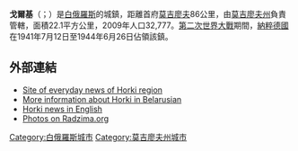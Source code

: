 {{Infobox settlement
|name = 戈爾基
|native_name = Горкі
|image = File:Горкі. Праспект Дзімітрава, 2 (03).jpg
|image_caption = 住宅
|settlement_type = 城鎮
|image_shield = Coat of Arms of Horki, Belarus.svg
|image_flag = Flag_of_Horki,_Belarus.svg
|pushpin_map = Belarus
|leader_title= 鎮長
|leader_name= 米哈伊爾·古力（Михаил Владимирович Гулый）
|map_caption = 位置
|subdivision_type = 國家
|subdivision_name = {{flag|Belarus}}
|subdivision_type1 = [[白俄羅斯行政區劃|州]]
|subdivision_name1 = [[莫吉廖夫州|莫吉廖夫州]]
|subdivision_type2 = [[區_(白俄羅斯)|區]]
|subdivision_name2 = [[戈拉茨基區|戈拉茨基區]]
|established_title = 建立
|established_date = 1544年
|area_total_km2 = 22.1
|population_total = 30,500
|population_as_of = 2020年
|population_footnotes = <ref>{{cite web|url=https://www.belstat.gov.by/upload/iblock/cff/cff240929a52d907db4b984b367395c7.pdf|title=Численность населения на 1 января 2020 г. по Республике Беларусь в разрезе областей, районов, городов, поселков городского типа|language=ru|work=白俄羅斯共和國國家統計委員會|date=2020-01-01|access-date=2021-12-17|archive-date=2021-08-31|archive-url=https://web.archive.org/web/20210831012414/https://www.belstat.gov.by/upload/iblock/cff/cff240929a52d907db4b984b367395c7.pdf}}</ref>
|population_density_km2 = auto
|postal_code     = 213410
|elevation_m = 191
|area_code = +375 2233
|timezone = [[歐洲極東時間|歐洲極東時間]]
|utc_offset = +3
|timezone_DST = [[歐洲東部夏令時間|歐洲東部夏令時間]]
|utc_offset_DST = +3
|coordinates      = {{coord|54|16|N|30|59|E|region:BY|display=inline}}
|registration_plate = 6
|website= {{url|http://gorki.gov.by/}} {{in lang|ru}}
}}
'''戈爾基'''（{{lang-be|Го́ркі}}；{{lang-ru|Го́рки}}）是[[白俄羅斯|白俄羅斯]]的城鎮，距離首府[[莫吉廖夫|莫吉廖夫]]86公里，由[[莫吉廖夫州|莫吉廖夫州]]負責管轄，面積22.1平方公里，2009年人口32,777。[[第二次世界大戰|第二次世界大戰]]期間，[[納粹德國|納粹德國]]在1941年7月12日至1944年6月26日佔領該鎮。

==外部連結==
* [http://www.horki.info Site of everyday news of Horki region] {{Wayback|url=http://www.horki.info/ |date=20210128213104 }}
* [http://www.horki.info/gorki.html More information about Horki in Belarusian] {{Wayback|url=http://www.horki.info/gorki.html |date=20190329052243 }}
* [https://web.archive.org/web/20110122084749/http://horki.info/english.html Horki news in English]
* [http://www.radzima.org/eng/pub/1474_m/ Photos on Radzima.org] {{Wayback|url=http://www.radzima.org/eng/pub/1474_m/ |date=20200125201600 }}

{{coord|54|17|N|30|59|E|region:BY_type:city|display=title}}

{{Mogilev Region}}

[[Category:白俄羅斯城市|Category:白俄羅斯城市]]
[[Category:莫吉廖夫州城市|Category:莫吉廖夫州城市]]

{{Belarus-geo-stub}}